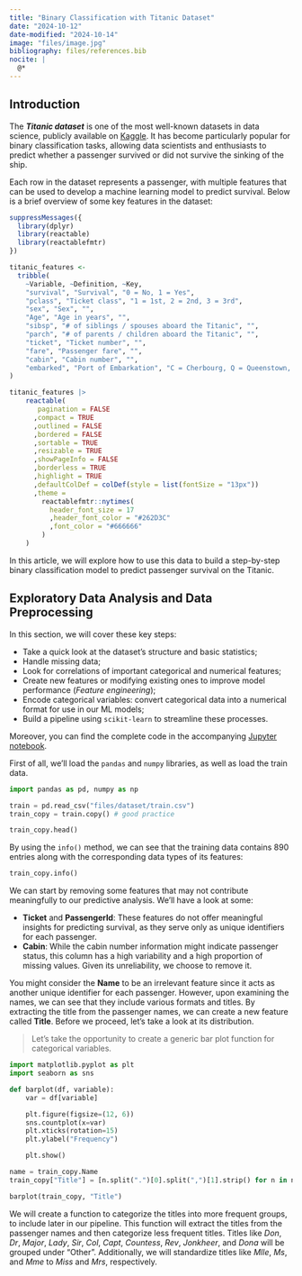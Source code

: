 ```yaml
---
title: "Binary Classification with Titanic Dataset"
date: "2024-10-12"
date-modified: "2024-10-14"
image: "files/image.jpg"
bibliography: files/references.bib
nocite: |
  @*
---
```


## Introduction

The ***Titanic dataset*** is one of the most well-known datasets in data science, publicly available on [Kaggle](https://www.kaggle.com/c/titanic). It has become particularly popular for binary classification tasks, allowing data scientists and enthusiasts to predict whether a passenger survived or did not survive the sinking of the ship.

Each row in the dataset represents a passenger, with multiple features that can be used to develop a machine learning model to predict survival. Below is a brief overview of some key features in the dataset:

```r

suppressMessages({
  library(dplyr)
  library(reactable)
  library(reactablefmtr)
})

titanic_features <- 
  tribble(
    ~Variable, ~Definition, ~Key,
    "survival", "Survival", "0 = No, 1 = Yes",
    "pclass", "Ticket class", "1 = 1st, 2 = 2nd, 3 = 3rd",
    "sex", "Sex", "",
    "Age", "Age in years", "",
    "sibsp", "# of siblings / spouses aboard the Titanic", "",
    "parch", "# of parents / children aboard the Titanic", "",
    "ticket", "Ticket number", "",
    "fare", "Passenger fare", "",
    "cabin", "Cabin number", "",
    "embarked", "Port of Embarkation", "C = Cherbourg, Q = Queenstown, S = Southampton"
)

titanic_features |> 
    reactable(
       pagination = FALSE
      ,compact = TRUE
      ,outlined = FALSE
      ,bordered = FALSE
      ,sortable = TRUE
      ,resizable = TRUE
      ,showPageInfo = FALSE
      ,borderless = TRUE
      ,highlight = TRUE
      ,defaultColDef = colDef(style = list(fontSize = "13px"))
      ,theme =
        reactablefmtr::nytimes(
          header_font_size = 17
          ,header_font_color = "#262D3C"
          ,font_color = "#666666"
        )
    )

```

In this article, we will explore how to use this data to build a step-by-step binary classification model to predict passenger survival on the Titanic.

## Exploratory Data Analysis and Data Preprocessing

In this section, we will cover these key steps:

-   Take a quick look at the dataset’s structure and basic statistics;
-   Handle missing data;
-   Look for correlations of important categorical and numerical features;
-   Create new features or modifying existing ones to improve model performance (*Feature engineering*);
-   Encode categorical variables: convert categorical data into a numerical format for use in our ML models;
-   Build a pipeline using `scikit-learn` to streamline these processes.

Moreover, you can find the complete code in the accompanying [Jupyter notebook]().

First of all, we'll load the `pandas` and `numpy` libraries, as well as load the train data.

```python
import pandas as pd, numpy as np

train = pd.read_csv("files/dataset/train.csv")
train_copy = train.copy() # good practice

train_copy.head()
```

By using the `info()` method, we can see that the training data contains 890 entries along with the corresponding data types of its features:

```python
train_copy.info()
```

We can start by removing some features that may not contribute meaningfully to our predictive analysis. We'll have a look at some:

-   **Ticket** and **PassengerId**: These features do not offer meaningful insights for predicting survival, as they serve only as unique identifiers for each passenger.
-   **Cabin**: While the cabin number information might indicate passenger status, this column has a high variability and a high proportion of missing values. Given its unreliability, we choose to remove it.

You might consider the **Name** to be an irrelevant feature since it acts as another unique identifier for each passenger. However, upon examining the names, we can see that they include various formats and titles. By extracting the title from the passenger names, we can create a new feature called **Title**. Before we proceed, let's take a look at its distribution.

> Let's take the opportunity to create a generic bar plot function for categorical variables.

```python
import matplotlib.pyplot as plt
import seaborn as sns

def barplot(df, variable):
    var = df[variable]

    plt.figure(figsize=(12, 6))
    sns.countplot(x=var)
    plt.xticks(rotation=15)
    plt.ylabel("Frequency")

    plt.show()
```

```python
name = train_copy.Name
train_copy["Title"] = [n.split(".")[0].split(",")[1].strip() for n in name]

barplot(train_copy, "Title")
```

We will create a function to categorize the titles into more frequent groups, to include later in our pipeline. This function will extract the titles from the passenger names and then categorize less frequent titles. Titles like *Don*, *Dr*, *Major*, *Lady*, *Sir*, *Col*, *Capt*, *Countess*, *Rev*, *Jonkheer*, and *Dona* will be grouped under "Other". Additionally, we will standardize titles like *Mlle*, *Ms*, and *Mme* to *Miss* and *Mrs*, respectively.
